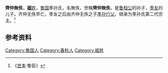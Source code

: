 {{模板:Infobox 先秦人物
|名稱=齊仲無佚
|姓=[[姬姓|姬]]
|氏=[[季孫氏|季孫]]
|名=無佚
|字=
|别名=
|别字=
|諡号=
|官位=
|時代=春秋
|國家=魯國
|身份=[[魯國|魯國]][[大夫|大夫]]
|出生日期=
|逝世日期=
|父=[[季友|季友]]
|子女=[[季文子|季文子]]
}}
'''齊仲無佚'''，[[姬姓|'''姬'''姓]]，[[魯国|魯国]]季孙氏，名無佚，世稱'''齊仲無佚'''，是[[鲁桓公|鲁桓公]]的孙子，[[季友|季友]]的儿子。齐仲无佚早亡，季友之后由齐仲无佚之子[[季孙行父|季孙行父]]，继承为季孙氏第二代宗主。<ref>《[[世本|世本]]·鲁臣》</ref>


== 参考资料 ==
{{reflist}}

[[Category:魯国人|Category:魯国人]]
[[Category:春秋人|Category:春秋人]]
[[Category:姬姓|Category:姬姓]]
